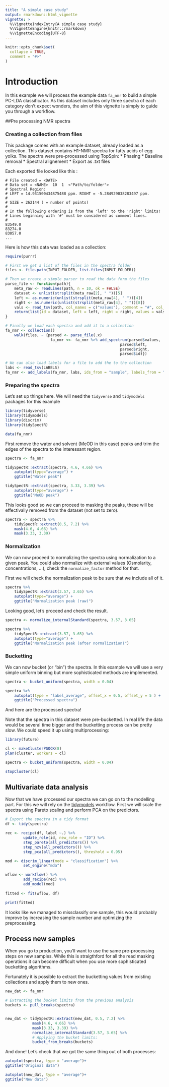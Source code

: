 ```yaml
---
title: "A simple case study"
output: rmarkdown::html_vignette
vignette: >
  %\VignetteIndexEntry{A simple case study}
  %\VignetteEngine{knitr::rmarkdown}
  %\VignetteEncoding{UTF-8}
---
```


```r
knitr::opts_chunk$set(
  collapse = TRUE,
  comment = "#>"
)
```

# Introduction

In this example we will process the example data `fa_nmr` to build a simple 
PC-LDA classificator. As this dataset includes only three spectra of each category don't 
expect wonders, the aim of this vignette is simply to guide you through a workflow.

##Pre processing NMR spectra

### Creating a collection from files

This package comes with an example dataset, already loaded as a collection.
This dataset contains H1-NMR spectra for fatty acids of egg yolks.
The spectra were pre-processed using TopSpin:
    * Phasing
    * Baseline removal
    * Spectral alignement
    * Export as .txt files
    
Each exported file looked like this :

```
# File created = <DATE>
# Data set = <NAME>  10  1  <"Path/to/folder">
# Spectral Region:
# LEFT = 14.931500434875488 ppm. RIGHT = -5.284929038283497 ppm.
#
# SIZE = 262144 ( = number of points)
#
# In the following ordering is from the 'left' to the 'right' limits!
# Lines beginning with '#' must be considered as comment lines.
#
83549.0
83274.0
83057.0
...
```

Here is how this data was loaded as a collection:

```r
require(purrr)

# First we get a list of the files in the spectra folder
files <- file.path(INPUT_FOLDER, list.files(INPUT_FOLDER))

# Then we create a simple parser to read the data form the files
parse_file <- function(path){
    meta_raw <- readLines(path, n = 10, ok = FALSE)
    dataset <- unlist(strsplit(meta_raw[2], " "))[5]
    left <- as.numeric(unlist(strsplit(meta_raw[4], " "))[4])
    right <- as.numeric(unlist(strsplit(meta_raw[4], " "))[8])
    vals <- read_tsv(path, col_names = c("values"), comment = "#", col_types= "d")
    return(list(id = dataset, left = left, right = right, values = vals$values))
}

# Finally we load each spectra and add it to a collection
fa_nmr <- collection()
    walk(files, ~ {parsed <- parse_file(.x)
                    fa_nmr <<- fa_nmr %>% add_spectrum(parsed$values,
                                                   parsed$left,
                                                   parsed$right,
                                                   parsed$id)})

# We can also load labels for a file to add the to the collection
labs <- read_tsv(LABELS)
fa_nmr <- add_labels(fa_nmr, labs, ids_from = "sample", labels_from = "label")
```

### Preparing the spectra

Let's set up things here. We will need the `tidyverse` and `tidymodels` packages for this example

```r
library(tidyverse)
library(tidymodels)
library(discrim)
library(tidySpectR)

data(fa_nmr)
```

First remove the water and solvent (MeOD in this case) peaks and 
trim the edges of the spectra to the interessant region.

```r
spectra <- fa_nmr

tidySpectR::extract(spectra, 4.6, 4.66) %>% 
    autoplot(type="average") +
    ggtitle("Water peak")

tidySpectR::extract(spectra, 3.33, 3.39) %>% 
    autoplot(type="average") +
    ggtitle("MeOD peak")
```

This looks good so we can proceed to masking the peaks, these will be effectivally removed from
the dataset (not set to zero).

```r
spectra <- spectra %>% 
    tidySpectR::extract(0.5, 7.2) %>%
    mask(4.6, 4.66) %>% 
    mask(3.33, 3.39)
```

### Normalization

We can now proceed to normalizing the spectra using normalization to a given peak. 
You could also normalize with external values (Osmolarity, concentrations, ...), 
check the `normalize_factor` method for that.

First we will check the normalization peak to be sure that we include all of it.

```r
spectra %>%
    tidySpectR::extract(3.57, 3.65) %>%
    autoplot(type="average") +
    ggtitle("Normalization peak (raw)")
```

Looking good, let's proceed and check the result.

```r
spectra <- normalize_internalStandard(spectra, 3.57, 3.65)

spectra %>%
    tidySpectR::extract(3.57, 3.65) %>%
    autoplot(type="average") +
    ggtitle("Normalization peak (after normalization)")
```

### Bucketting

We can now bucket (or "bin") the spectra. In this example we will use a very simple
uniform binning but more sophisticated methods are implemented.

```r
spectra <- bucket_uniform(spectra, width = 0.04)

spectra %>% 
    autoplot(type = "label_average", offset_x = 0.5, offset_y = 5 ) +
    ggtitle("Processed spectra")
```

And here are the processed spectra!

Note that the spectra in this dataset were pre-bucketted. In real life the data would be several time
bigger and the bucketting process can be pretty slow. We could speed it up using multiprocessing:

```r
library(future)

cl <- makeClusterPSOCK(8)
plan(cluster, workers = cl)

spectra <- bucket_uniform(spectra, width = 0.04)

stopCluster(cl)
```

## Multivariate data analysis

Now that we have processed our spectra we can go on to the modelling part.
For this we will rely on the [tidymodels](https://www.tidymodels.org/) workflow.
First we will scale the spectra using Pareto scaling and perform PCA on the predictors.

```r
# Export the spectra in a tidy format 
df <- tidy(spectra)

rec <- recipe(df, label ~.) %>%
        update_role(id, new_role = "ID") %>% 
        step_pareto(all_predictors()) %>%
        step_nzv(all_predictors()) %>%
        step_pca(all_predictors(), threshold = 0.95)

mod <- discrim_linear(mode = "classification") %>%
        set_engine("mda")

wflow <- workflow() %>%
        add_recipe(rec) %>%
        add_model(mod)
        
fitted <- fit(wflow, df)

print(fitted)
```

It looks like we managed to missclassify one sample, this would probably improve by increasing the sample number 
and optimizing the preprocessing.

## Process new samples

When you go to production, you'll want to use the same pre-processing steps on new samples.
While this is straigthford for all the read masking operations it can become difficult
when you use more sophisticated bucketting algorithms.

Fortunately it is possible to extract the bucketting values from existing collections and 
apply them to new ones.

```r
new_dat <- fa_nmr

# Extracting the bucket limits from the previous analysis
buckets <- pull_breaks(spectra)


new_dat <- tidySpectR::extract(new_dat, 0.5, 7.2) %>%
            mask(4.6, 4.66) %>% 
            mask(3.33, 3.39) %>%
            normalize_internalStandard(3.57, 3.65) %>%
            # Applying the bucket limits:
            bucket_from_breaks(buckets) 
```

And done! Let's check that we got the same thing out of both processes:

```r
autoplot(spectra, type = "average")+ 
ggtitle("Original data")

autoplot(new_dat, type = "average")+ 
ggtitle("New data")
```
